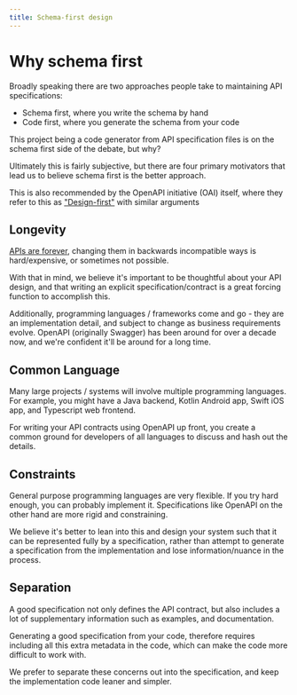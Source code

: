 ```yaml
---
title: Schema-first design
---
```


# Why schema first

Broadly speaking there are two approaches people take to maintaining API specifications:
- Schema first, where you write the schema by hand
- Code first, where you generate the schema from your code

This project being a code generator from API specification files is on the schema first side of the debate, but why?

Ultimately this is fairly subjective, but there are four primary motivators that lead us to believe schema first
is the better approach.

This is also recommended by the OpenAPI initiative (OAI) itself, where they refer to this as ["Design-first"](https://learn.openapis.org/best-practices.html) with similar arguments

## Longevity
[APIs are forever](https://www.allthingsdistributed.com/2016/03/10-lessons-from-10-years-of-aws.html),
changing them in backwards incompatible ways is hard/expensive, or sometimes not possible.

With that in mind, we believe it's important to be thoughtful about your API design, and
that writing an explicit specification/contract is a great forcing function to accomplish this.

Additionally, programming languages / frameworks come and go - they are an implementation detail,
and subject to change as business requirements evolve.
OpenAPI (originally Swagger) has been around for over a decade now, and we're confident it'll be around for a long time.

## Common Language
Many large projects / systems will involve multiple programming languages. For example, you might have a Java backend,
Kotlin Android app, Swift iOS app, and Typescript web frontend.

For writing your API contracts using OpenAPI up front, you create a common ground for developers of all languages to discuss
and hash out the details.

## Constraints
General purpose programming languages are very flexible. If you try hard enough, you can probably implement it.
Specifications like OpenAPI on the other hand are more rigid and constraining.

We believe it's better to lean into this and design your system such that it can be represented fully by a
specification, rather than attempt to generate a specification from the implementation and lose
information/nuance in the process.

## Separation
A good specification not only defines the API contract, but also includes a lot of supplementary information such as examples,
and documentation.

Generating a good specification from your code, therefore requires including all this extra metadata in the code, which
can make the code more difficult to work with.

We prefer to separate these concerns out into the specification, and keep the implementation code leaner and simpler.
